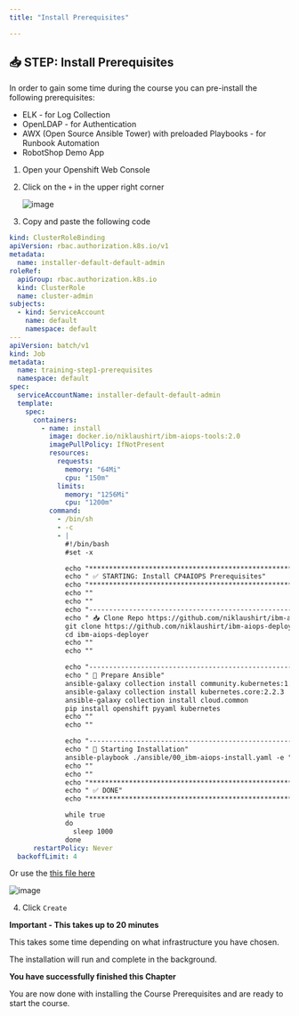 ```yaml
---
title: "Install Prerequisites"

---
```



## 📥 STEP: Install Prerequisites


In order to gain some time during the course you can pre-install the following prerequisites:
* ELK - for Log Collection
* OpenLDAP - for Authentication
* AWX (Open Source Ansible Tower) with preloaded Playbooks - for Runbook Automation
* RobotShop Demo App




1. Open your Openshift Web Console
1. Click on the `+` in the upper right corner

	![image](./../images/prereqs/01_prereqs.png)

1. Copy and paste the following code 

  ```yaml
  kind: ClusterRoleBinding
  apiVersion: rbac.authorization.k8s.io/v1
  metadata:
    name: installer-default-default-admin
  roleRef:
    apiGroup: rbac.authorization.k8s.io
    kind: ClusterRole
    name: cluster-admin
  subjects:
    - kind: ServiceAccount
      name: default
      namespace: default
  ---
  apiVersion: batch/v1
  kind: Job
  metadata:
    name: training-step1-prerequisites
    namespace: default
  spec:
    serviceAccountName: installer-default-default-admin
    template:
      spec:
        containers:
          - name: install
            image: docker.io/niklaushirt/ibm-aiops-tools:2.0
            imagePullPolicy: IfNotPresent
            resources:
              requests:
                memory: "64Mi"
                cpu: "150m"
              limits:
                memory: "1256Mi"
                cpu: "1200m"
            command:
              - /bin/sh
              - -c
              - |
                #!/bin/bash
                #set -x

                echo "*****************************************************************************************************************************"
                echo " ✅ STARTING: Install CP4AIOPS Prerequisites"
                echo "*****************************************************************************************************************************"
                echo ""
                echo ""
                echo "------------------------------------------------------------------------------------------------------------------------------"
                echo " 📥 Clone Repo https://github.com/niklaushirt/ibm-aiops-deployer.git"
                git clone https://github.com/niklaushirt/ibm-aiops-deployer.git -b ibm-aiops_stable
                cd ibm-aiops-deployer
                echo ""
                echo ""

                echo "------------------------------------------------------------------------------------------------------------------------------"
                echo " 🚀 Prepare Ansible"
                ansible-galaxy collection install community.kubernetes:1.2.1
                ansible-galaxy collection install kubernetes.core:2.2.3
                ansible-galaxy collection install cloud.common
                pip install openshift pyyaml kubernetes 
                echo ""
                echo ""

                echo "------------------------------------------------------------------------------------------------------------------------------"
                echo " 🚀 Starting Installation"
                ansible-playbook ./ansible/00_ibm-aiops-install.yaml -e "config_file_path=./configs/ibm-aiops-practicum-prereqs.yaml"
                echo ""
                echo ""
                echo "*****************************************************************************************************************************"
                echo " ✅ DONE"
                echo "*****************************************************************************************************************************"

                while true
                do
                  sleep 1000
                done
        restartPolicy: Never
    backoffLimit: 4
  ```



  Or use the [ this file here](https://raw.githubusercontent.com/niklaushirt/ibm-aiops-training/main/static/assets/prerequisites.yaml) 

  ![image](./../images/prereqs/02_prereqs.png)

4. Click `Create`


<InlineNotification kind="error">

**Important - This takes up to 20 minutes**

This takes some time depending on what infrastructure you have chosen.

The installation will run and complete in the background. 

</InlineNotification>


<InlineNotification kind="success">

**You have successfully finished this Chapter**

You are now done with installing the Course Prerequisites and are ready to start the course.

</InlineNotification>